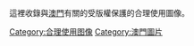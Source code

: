 {{ITNotice|fairuse}}

這裡收錄與[[澳門|澳門]]有關的受版權保護的合理使用圖像。

[[Category:合理使用图像|Category:合理使用图像]]
[[Category:澳門圖片|Category:澳門圖片]]